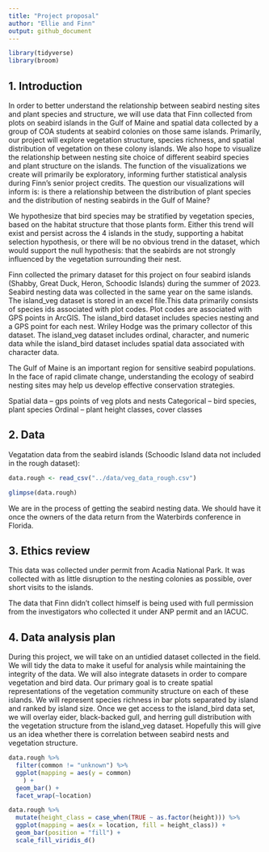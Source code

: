```yaml
---
title: "Project proposal"
author: "Ellie and Finn"
output: github_document
---
```


```r
library(tidyverse)
library(broom)
```

## 1. Introduction

In order to better understand the relationship between seabird nesting sites and plant species and structure, we will use data that Finn collected from plots on seabird islands in the Gulf of Maine and spatial data collected by a group of COA students at seabird colonies on those same islands. Primarily, our project will explore vegetation structure, species richness, and spatial distribution of vegetation on these colony islands. We also hope to visualize the relationship between nesting site choice of different seabird species and plant structure on the islands. The function of the visualizations we create will primarily be exploratory, informing further statistical analysis during Finn's senior project credits. The question our visualizations will inform is: is there a relationship between the distribution of plant species and the distribution of nesting seabirds in the Gulf of Maine?

We hypothesize that bird species may be stratified by vegetation species, based on the habitat structure that those plants form. Either this trend will exist and persist across the 4 islands in the study, supporting a habitat selection hypothesis, or there will be no obvious trend in the dataset, which would support the null hypothesis: that the seabirds are not strongly influenced by the vegetation surrounding their nest.

Finn collected the primary dataset for this project on four seabird islands (Shabby, Great Duck, Heron, Schoodic Islands) during the summer of 2023. Seabird nesting data was collected in the same year on the same islands. The island_veg dataset is stored in an excel file.This data primarily consists of species ids associated with plot codes. Plot codes are associated with GPS points in ArcGIS. The island_bird dataset includes species nesting and a GPS point for each nest. Wriley Hodge was the primary collector of this dataset. The island_veg dataset includes ordinal, character, and numeric data while the island_bird dataset includes spatial data associated with character data.

The Gulf of Maine is an important region for sensitive seabird populations. In the face of rapid climate change, understanding the ecology of seabird nesting sites may help us develop effective conservation strategies.

Spatial data – gps points of veg plots and nests
Categorical – bird species, plant species
Ordinal – plant height classes, cover classes

## 2. Data
Vegatation data from the seabird islands (Schoodic Island data not included in the rough dataset):
```r
data.rough <- read_csv("../data/veg_data_rough.csv")
```

```r
glimpse(data.rough)
```

 We are in the process of getting the seabird nesting data. We should have it once the owners of the data return from the Waterbirds conference in Florida.

## 3. Ethics review

This data was collected under permit from Acadia National Park. It was collected with as little disruption to the nesting colonies as possible, over short visits to the islands.

The data that Finn didn't collect himself is being used with full permission from the investigators who collected it under ANP permit and an IACUC.

## 4. Data analysis plan

During this project, we will take on an untidied dataset collected in the field. We will tidy the data to make it useful for analysis while maintaining the integrity of the data. We will also integrate datasets in order to compare vegetation and bird data. Our primary goal is to create spatial representations of the vegetation community structure on each of these islands. We will represent species richness in bar plots separated by island and ranked by island size. Once we get access to the island_bird data set, we will overlay eider, black-backed gull, and herring gull distribution with the vegetation structure from the island_veg dataset. Hopefully this will give us an idea whether there is correlation between seabird nests and vegetation structure.

```r
data.rough %>%
  filter(common != "unknown") %>%
  ggplot(mapping = aes(y = common)
    ) +
  geom_bar() +
  facet_wrap(~location)
```


```r
data.rough %>%
  mutate(height_class = case_when(TRUE ~ as.factor(height))) %>%
  ggplot(mapping = aes(x = location, fill = height_class)) +
  geom_bar(position = "fill") +
  scale_fill_viridis_d()
```
